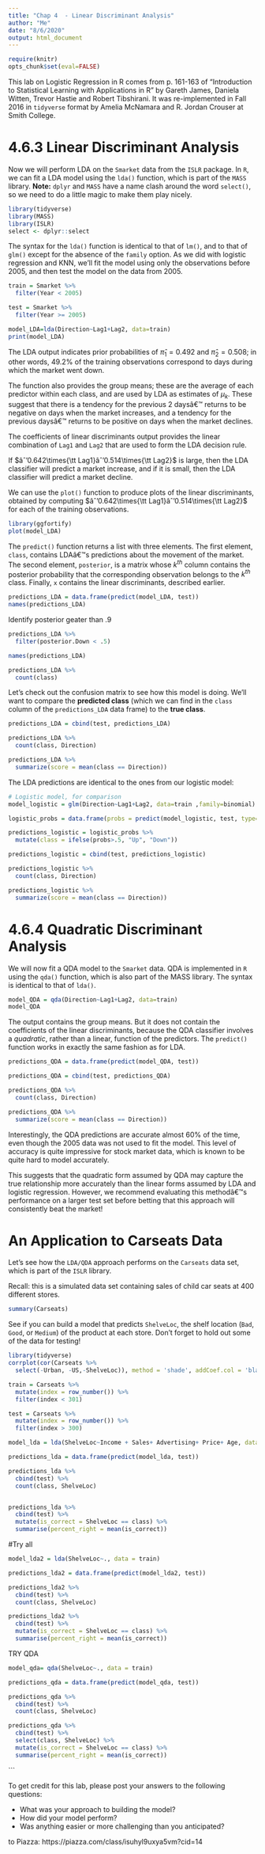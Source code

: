 ```yaml
---
title: "Chap 4  - Linear Discriminant Analysis"
author: "Me"
date: "8/6/2020"
output: html_document
---
```


```r
require(knitr)
opts_chunk$set(eval=FALSE)
```

This lab on Logistic Regression in R comes from p. 161-163 of "Introduction to Statistical Learning with Applications in R" by Gareth James, Daniela Witten, Trevor Hastie and Robert Tibshirani. It was re-implemented in Fall 2016 in `tidyverse` format by Amelia McNamara and R. Jordan Crouser at Smith College.

# 4.6.3 Linear Discriminant Analysis

Now we will perform LDA on the `Smarket` data from the `ISLR` package. In `R`, we can fit a LDA model using the `lda()` function, which is part of the `MASS` library. **Note:** `dplyr` and `MASS` have a name clash around the word `select()`, so we need to do a little magic to make them play nicely.

```r
library(tidyverse)
library(MASS)
library(ISLR)
select <- dplyr::select
```

The syntax for the `lda()` function is identical to that of `lm()`, and to that of
`glm()` except for the absence of the `family` option. As we did with logistic regression and KNN, we'll fit the model using only the observations before 2005, and then test the model on the data from 2005.

```r
train = Smarket %>%
  filter(Year < 2005)

test = Smarket %>%
  filter(Year >= 2005)

model_LDA=lda(Direction~Lag1+Lag2, data=train)
print(model_LDA)
```

The LDA output indicates prior probabilities of ${\hat{\pi}}_1 = 0.492$ and ${\hat{\pi}}_2 = 0.508$; in other words,
49.2% of the training observations correspond to days during which the
market went down.

The function also provides the group means; these are the average
of each predictor within each class, and are used by LDA as estimates
of $\mu_k$. These suggest that there is a tendency for the previous 2 daysâ€™
returns to be negative on days when the market increases, and a tendency
for the previous daysâ€™ returns to be positive on days when the market
declines. 

The coefficients of linear discriminants output provides the linear
combination of `Lag1` and `Lag2` that are used to form the LDA decision rule.

If $âˆ’0.642\times{\tt Lag1}âˆ’0.514\times{\tt Lag2}$ is large, then the LDA classifier will
predict a market increase, and if it is small, then the LDA classifier will
predict a market decline. 

We can use the `plot()` function to produce plots of the linear
discriminants, obtained by computing $âˆ’0.642\times{\tt Lag1}âˆ’0.514\times{\tt Lag2}$ for
each of the training observations.

```r
library(ggfortify)
plot(model_LDA)
```

The `predict()` function returns a list with three elements. The first element,
`class`, contains LDAâ€™s predictions about the movement of the market.
The second element, `posterior`, is a matrix whose $k^{th}$ column contains the
posterior probability that the corresponding observation belongs to the $k^{th}$
class. Finally, `x` contains the linear discriminants,
described earlier.



```r
predictions_LDA = data.frame(predict(model_LDA, test))
names(predictions_LDA)
```

Identify posterior geater than .9
```r
predictions_LDA %>%
  filter(posterior.Down < .5)
```


```r
names(predictions_LDA)
```
```r
predictions_LDA %>%
  count(class)
```



Let's check out the confusion matrix to see how this model is doing. We'll want to compare the **predicted class** (which we can find in the `class` column of the `predictions_LDA` data frame) to the **true class**.

```r

predictions_LDA = cbind(test, predictions_LDA)

predictions_LDA %>%
  count(class, Direction)


```
```r
predictions_LDA %>%
  summarize(score = mean(class == Direction))
```

The LDA predictions are identical to the ones from our logistic model:

```r
# Logistic model, for comparison
model_logistic = glm(Direction~Lag1+Lag2, data=train ,family=binomial)

logistic_probs = data.frame(probs = predict(model_logistic, test, type="response"))

predictions_logistic = logistic_probs %>%
  mutate(class = ifelse(probs>.5, "Up", "Down"))

predictions_logistic = cbind(test, predictions_logistic)

predictions_logistic %>%
  count(class, Direction)

predictions_logistic %>%
  summarize(score = mean(class == Direction))
```


# 4.6.4 Quadratic Discriminant Analysis
We will now fit a QDA model to the `Smarket` data. QDA is implemented
in `R` using the `qda()` function, which is also part of the MASS library. The
syntax is identical to that of `lda()`.

```r
model_QDA = qda(Direction~Lag1+Lag2, data=train)
model_QDA
```

The output contains the group means. But it does not contain the coefficients
of the linear discriminants, because the QDA classifier involves a
_quadratic_, rather than a linear, function of the predictors. The `predict()`
function works in exactly the same fashion as for LDA.

```r
predictions_QDA = data.frame(predict(model_QDA, test))

predictions_QDA = cbind(test, predictions_QDA)

predictions_QDA %>%
  count(class, Direction)

predictions_QDA %>%
  summarize(score = mean(class == Direction))
```

Interestingly, the QDA predictions are accurate almost 60% of the time,
even though the 2005 data was not used to fit the model. This level of accuracy
is quite impressive for stock market data, which is known to be quite
hard to model accurately. 

This suggests that the quadratic form assumed
by QDA may capture the true relationship more accurately than the linear
forms assumed by LDA and logistic regression. However, we recommend
evaluating this methodâ€™s performance on a larger test set before betting
that this approach will consistently beat the market!

# An Application to Carseats Data
Let's see how the `LDA/QDA` approach performs on the `Carseats` data set, which is
part of the `ISLR` library. 

Recall: this is a simulated data set containing sales of child car seats at 400 different stores.

```r
summary(Carseats)
```

See if you can build a model that predicts `ShelveLoc`, the shelf location (`Bad`, `Good`, or `Medium`) of the product at each store. Don't forget to hold out some of the data for testing!

```r
library(tidyverse)
corrplot(cor(Carseats %>%
  select(-Urban, -US,-ShelveLoc)), method = 'shade', addCoef.col = 'black')

```

```r
train = Carseats %>%
  mutate(index = row_number()) %>%
  filter(index < 301)

test = Carseats %>%
  mutate(index = row_number()) %>%
  filter(index > 300)
```


```r
model_lda = lda(ShelveLoc~Income + Sales+ Advertising+ Price+ Age, data = train)

predictions_lda = data.frame(predict(model_lda, test))

predictions_lda %>%
  cbind(test) %>%
  count(class, ShelveLoc)


predictions_lda %>%
  cbind(test) %>%
  mutate(is_correct = ShelveLoc == class) %>%
  summarise(percent_right = mean(is_correct))
```

#Try all
```r
model_lda2 = lda(ShelveLoc~., data = train)

predictions_lda2 = data.frame(predict(model_lda2, test))

predictions_lda2 %>%
  cbind(test) %>%
  count(class, ShelveLoc)

predictions_lda2 %>%
  cbind(test) %>%
  mutate(is_correct = ShelveLoc == class) %>%
  summarise(percent_right = mean(is_correct))
```

TRY QDA
```r
model_qda= qda(ShelveLoc~., data = train)

predictions_qda = data.frame(predict(model_qda, test))

predictions_qda %>%
  cbind(test) %>%
  count(class, ShelveLoc)

predictions_qda %>%
  cbind(test) %>%
  select(class, ShelveLoc) %>%
  mutate(is_correct = ShelveLoc == class) %>%
  summarise(percent_right = mean(is_correct))
```


```


To get credit for this lab, please post your answers to the following questions:

- What was your approach to building the model?
- How did your model perform?
- Was anything easier or more challenging than you anticipated?

to Piazza: https://piazza.com/class/isuhyl9uxya5vm?cid=14